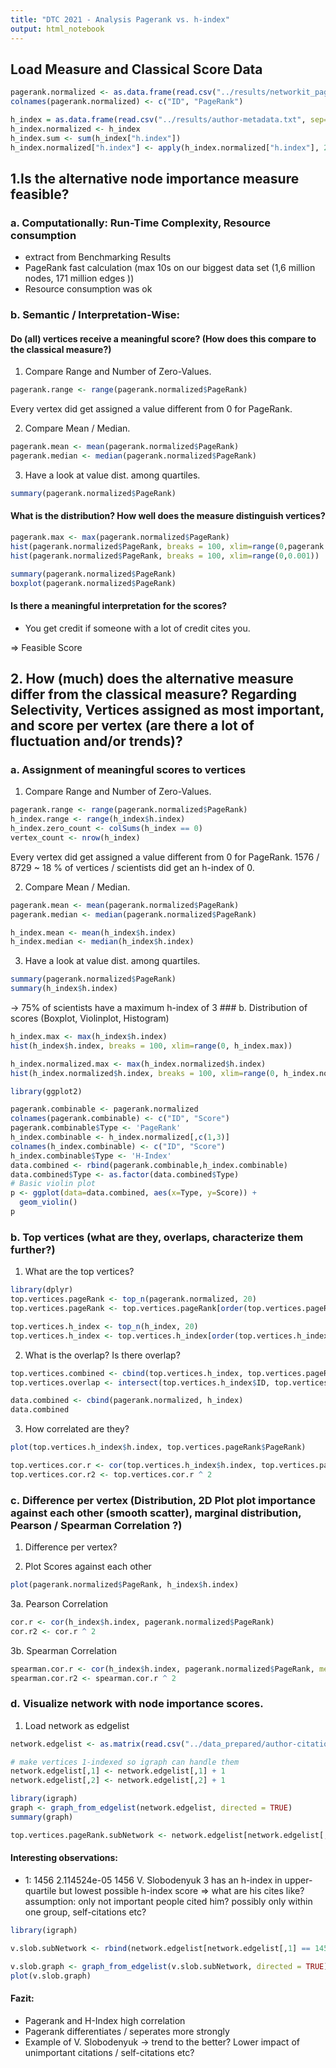```yaml
---
title: "DTC 2021 - Analysis Pagerank vs. h-index"
output: html_notebook
---
```


## Load Measure and Classical Score Data

```r

pagerank.normalized <- as.data.frame(read.csv("../results/networkit_pagerank_author-citation.txt", sep="\t", header=FALSE))
colnames(pagerank.normalized) <- c("ID", "PageRank")

h_index = as.data.frame(read.csv("../results/author-metadata.txt", sep="\t"))
h_index.normalized <- h_index
h_index.sum <- sum(h_index["h.index"])
h_index.normalized["h.index"] <- apply(h_index.normalized["h.index"], 2, function(x) {x / h_index.sum})
```

## 1.Is the alternative node importance measure feasible?

### a. Computationally: Run-Time Complexity, Resource consumption

- extract from Benchmarking Results
- PageRank fast calculation (max 10s on our biggest data set (1,6 million nodes, 171 million edges ))
- Resource consumption was ok 

### b. Semantic / Interpretation-Wise:

#### Do (all) vertices receive a meaningful score? (How does this compare to the classical measure?)

1. Compare Range and Number of Zero-Values.

```r
pagerank.range <- range(pagerank.normalized$PageRank)

```

Every vertex did get assigned a value different from 0 for PageRank.

2. Compare Mean / Median. 

```r
pagerank.mean <- mean(pagerank.normalized$PageRank)
pagerank.median <- median(pagerank.normalized$PageRank)
```

3. Have a look at value dist. among quartiles.

```r
summary(pagerank.normalized$PageRank)
```

#### What is the distribution? How well does the measure distinguish vertices?

```r
pagerank.max <- max(pagerank.normalized$PageRank)
hist(pagerank.normalized$PageRank, breaks = 100, xlim=range(0,pagerank.max))
hist(pagerank.normalized$PageRank, breaks = 100, xlim=range(0,0.001))

```
```r
summary(pagerank.normalized$PageRank)
boxplot(pagerank.normalized$PageRank)
```

#### Is there a meaningful interpretation for the scores?
- You get credit if someone with a lot of credit cites you.

=> Feasible Score

## 2. How (much) does the alternative measure differ from the classical measure? Regarding Selectivity, Vertices assigned as most important, and score per vertex (are there a lot of fluctuation and/or trends)?

### a. Assignment of meaningful scores to vertices

1. Compare Range and Number of Zero-Values.

```r
pagerank.range <- range(pagerank.normalized$PageRank)
h_index.range <- range(h_index$h.index)
h_index.zero_count <- colSums(h_index == 0)
vertex_count <- nrow(h_index)

```

Every vertex did get assigned a value different from 0 for PageRank. 1576 / 8729 ~ 18 % of vertices / scientists did get an h-index of 0. 

2. Compare Mean / Median. 

```r
pagerank.mean <- mean(pagerank.normalized$PageRank)
pagerank.median <- median(pagerank.normalized$PageRank)

h_index.mean <- mean(h_index$h.index)
h_index.median <- median(h_index$h.index)
```

3. Have a look at value dist. among quartiles.

```r
summary(pagerank.normalized$PageRank)
summary(h_index$h.index)
```

-> 75% of scientists have a maximum h-index of 3 
### b. Distribution of scores (Boxplot, Violinplot, Histogram)

```r
h_index.max <- max(h_index$h.index)
hist(h_index$h.index, breaks = 100, xlim=range(0, h_index.max))

h_index.normalized.max <- max(h_index.normalized$h.index)
hist(h_index.normalized$h.index, breaks = 100, xlim=range(0, h_index.normalized.max))
```

```r
library(ggplot2)

pagerank.combinable <- pagerank.normalized
colnames(pagerank.combinable) <- c("ID", "Score")
pagerank.combinable$Type <- 'PageRank'
h_index.combinable <- h_index.normalized[,c(1,3)]
colnames(h_index.combinable) <- c("ID", "Score")
h_index.combinable$Type <- 'H-Index'
data.combined <- rbind(pagerank.combinable,h_index.combinable)
data.combined$Type <- as.factor(data.combined$Type)
# Basic violin plot
p <- ggplot(data=data.combined, aes(x=Type, y=Score)) + 
  geom_violin()
p
```


### b. Top vertices (what are they, overlaps, characterize them further?)

1. What are the top vertices?

```r
library(dplyr)
top.vertices.pageRank <- top_n(pagerank.normalized, 20)
top.vertices.pageRank <- top.vertices.pageRank[order(top.vertices.pageRank$PageRank, decreasing = TRUE),]
```
```r
top.vertices.h_index <- top_n(h_index, 20)
top.vertices.h_index <- top.vertices.h_index[order(top.vertices.h_index$h.index, decreasing = TRUE),]
```


2. What is the overlap? Is there overlap?
```r
top.vertices.combined <- cbind(top.vertices.h_index, top.vertices.pageRank)
top.vertices.overlap <- intersect(top.vertices.h_index$ID, top.vertices.pageRank$ID)
```

```r
data.combined <- cbind(pagerank.normalized, h_index)
data.combined
```
3. How correlated are they?

```r
plot(top.vertices.h_index$h.index, top.vertices.pageRank$PageRank)
```
```r
top.vertices.cor.r <- cor(top.vertices.h_index$h.index, top.vertices.pageRank$PageRank)
top.vertices.cor.r2 <- top.vertices.cor.r ^ 2
```


### c. Difference per vertex (Distribution, 2D Plot plot importance against each other (smooth scatter), marginal distribution, Pearson / Spearman Correlation ?)

1. Difference per vertex?

2. Plot Scores against each other
```r
plot(pagerank.normalized$PageRank, h_index$h.index)
```

3a. Pearson Correlation
```r
cor.r <- cor(h_index$h.index, pagerank.normalized$PageRank)
cor.r2 <- cor.r ^ 2
```

3b. Spearman Correlation

```r
spearman.cor.r <- cor(h_index$h.index, pagerank.normalized$PageRank, method="spearman")
spearman.cor.r2 <- spearman.cor.r ^ 2
```

### d. Visualize network with node importance scores.

1. Load network as edgelist
```r

network.edgelist <- as.matrix(read.csv("../data_prepared/author-citation.txt", sep="\t", header=FALSE))

# make vertices 1-indexed so igraph can handle them
network.edgelist[,1] <- network.edgelist[,1] + 1
network.edgelist[,2] <- network.edgelist[,2] + 1
```

```r
library(igraph)
graph <- graph_from_edgelist(network.edgelist, directed = TRUE)
summary(graph)
```

```r
top.vertices.pageRank.subNetwork <- network.edgelist[network.edgelist[,1] %in% top.vertices.pageRank$ID, ]
```




#### Interesting observations:

- 1:
1456 2.114524e-05 1456 V. Slobodenyuk 3
has an h-index in upper-quartile but lowest possible h-index score => what are his cites like? 
assumption: only not important people cited him? possibly only within one group, self-citations etc?

```r
library(igraph)

v.slob.subNetwork <- rbind(network.edgelist[network.edgelist[,1] == 1456, ], network.edgelist[network.edgelist[,2] == 1456, ])

v.slob.graph <- graph_from_edgelist(v.slob.subNetwork, directed = TRUE)
plot(v.slob.graph)
```


#### Fazit:

- Pagerank and H-Index high correlation
- Pagerank differentiates / seperates more strongly 
- Example of V. Slobodenyuk -> trend to the better? Lower impact of unimportant citations / self-citations etc?



